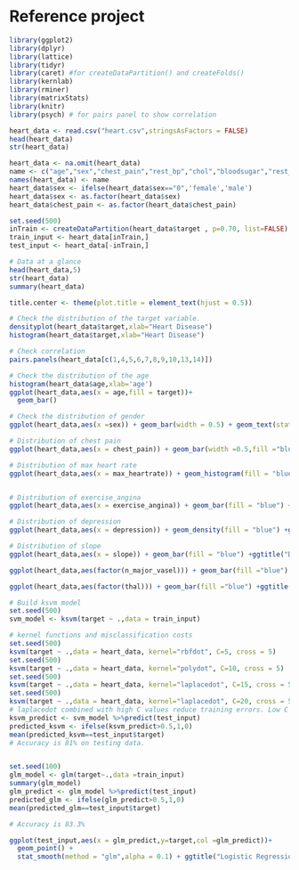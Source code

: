 # Reference project




```r
library(ggplot2)
library(dplyr)
library(lattice)
library(tidyr)
library(caret) #for createDataPartition() and createFolds()
library(kernlab)
library(rminer)
library(matrixStats)
library(knitr)
library(psych) # for pairs panel to show correlation
```

```r
heart_data <- read.csv("heart.csv",stringsAsFactors = FALSE)
head(heart_data)
str(heart_data)

```
```r
heart_data <- na.omit(heart_data)
name <- c("age","sex","chest_pain","rest_bp","chol","bloodsugar","rest_ecg","max_heartrate","exercise_angina","depression","slope","n_major_vasel","thal","target")
names(heart_data) <- name
heart_data$sex <- ifelse(heart_data$sex=="0",'female','male')
heart_data$sex <- as.factor(heart_data$sex)
heart_data$chest_pain <- as.factor(heart_data$chest_pain)

set.seed(500)
inTrain <- createDataPartition(heart_data$target , p=0.70, list=FALSE)
train_input <- heart_data[inTrain,]
test_input <- heart_data[-inTrain,]

```


```r
# Data at a glance
head(heart_data,5)
str(heart_data)
summary(heart_data)

title.center <- theme(plot.title = element_text(hjust = 0.5))

# Check the distribution of the target variable.
densityplot(heart_data$target,xlab="Heart Disease")
histogram(heart_data$target,xlab="Heart Disease")

# Check correlation 
pairs.panels(heart_data[c(1,4,5,6,7,8,9,10,13,14)])

# Check the distribution of the age 
histogram(heart_data$age,xlab='age')
ggplot(heart_data,aes(x = age,fill = target))+
  geom_bar()

# Check the distribution of gender
ggplot(heart_data,aes(x =sex)) + geom_bar(width = 0.5) + geom_text(stat = 'count',aes(label =..count..),vjust =-0.5) +ylab("Number of count") + ggtitle("sex") + title.center

# Distribution of chest pain
ggplot(heart_data,aes(x = chest_pain)) + geom_bar(width =0.5,fill ="blue") + geom_text(stat = 'count',aes(label =..count..),vjust = -0.4) + ggtitle("Chest Pain Type") + title.center

# Distribution of max heart rate
ggplot(heart_data,aes(x = max_heartrate)) + geom_histogram(fill = "blue") +ggtitle("Max Heart Rate") + title.center


# Distribution of exercise_angina 
ggplot(heart_data,aes(x = exercise_angina)) + geom_bar(fill = "blue") +ggtitle("Exercise_angina") + title.center

# Distribution of depression 
ggplot(heart_data,aes(x = depression)) + geom_density(fill = "blue") +ggtitle("Degression") + title.center

# Distribution of slope 
ggplot(heart_data,aes(x = slope)) + geom_bar(fill = "blue") +ggtitle("Degression") + title.center

ggplot(heart_data,aes(factor(n_major_vasel))) + geom_bar(fill ="blue") + ggtitle("Barplot of n_major_vassel") +title.center

ggplot(heart_data,aes(factor(thal))) + geom_bar(fill ="blue") +ggtitle("barplot of thal") +title.center
```



```r
# Build ksvm model 
set.seed(500)
svm_model <- ksvm(target ~ .,data = train_input)

# kernel functions and misclassification costs
set.seed(500)
ksvm(target ~ .,data = heart_data, kernel="rbfdot", C=5, cross = 5)
set.seed(500)
ksvm(target ~ .,data = heart_data, kernel="polydot", C=10, cross = 5)
set.seed(500)
ksvm(target ~ .,data = heart_data, kernel="laplacedot", C=15, cross = 5)
set.seed(500)
ksvm(target ~ .,data = heart_data, kernel="laplacedot", C=20, cross = 5)
# laplacedot combined with high C values reduce training errors. Low C values reduce in-sample cross validation errors.
ksvm_predict <- svm_model %>%predict(test_input)
predicted_ksvm <- ifelse(ksvm_predict>0.5,1,0)
mean(predicted_ksvm==test_input$target)
# Accuracy is 81% on testing data.



```

```r
set.seed(100)
glm_model <- glm(target~.,data =train_input)
summary(glm_model)
glm_predict <- glm_model %>%predict(test_input)
predicted_glm <- ifelse(glm_predict>0.5,1,0)
mean(predicted_glm==test_input$target)

# Accuracy is 83.3% 

ggplot(test_input,aes(x = glm_predict,y=target,col =glm_predict))+
  geom_point() +
  stat_smooth(method = "glm",alpha = 0.1) + ggtitle("Logistic Regression Plot") +title.center

```


